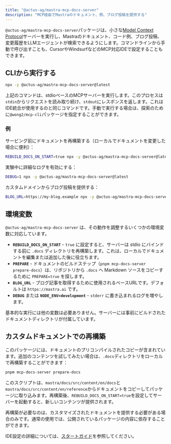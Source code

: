 ```yaml
---
title: "@actus-ag/mastra-mcp-docs-server"
description: "MCP経由でMastraのドキュメント、例、ブログ投稿を提供する"
---
```


`@actus-ag/mastra-mcp-docs-server`パッケージは、小さな[Model Context Protocol](https://github.com/modelcontextprotocol/mcp)サーバーを実行し、Mastraのドキュメント、コード例、ブログ投稿、変更履歴をLLMエージェントが検索できるようにします。コマンドラインから手動で呼び出すことも、CursorやWindsurfなどのMCP対応IDEで設定することもできます。

## CLIから実行する

```bash
npx -y @actus-ag/mastra-mcp-docs-server@latest
```

上記のコマンドは、stdioベースのMCPサーバーを実行します。このプロセスは`stdin`からリクエストを読み取り続け、`stdout`にレスポンスを返します。これはIDE統合が使用するのと同じコマンドです。手動で実行する場合は、探索のために`@wong2/mcp-cli`パッケージを指定することができます。

### 例

サービング前にドキュメントを再構築する（ローカルでドキュメントを変更した場合に便利）：

```bash
REBUILD_DOCS_ON_START=true npx -y @actus-ag/mastra-mcp-docs-server@latest
```

実験中に詳細なログを有効にする：

```bash
DEBUG=1 npx -y @actus-ag/mastra-mcp-docs-server@latest
```

カスタムドメインからブログ投稿を提供する：

```bash
BLOG_URL=https://my-blog.example npx -y @actus-ag/mastra-mcp-docs-server@latest
```

## 環境変数

`@actus-ag/mastra-mcp-docs-server` は、その動作を調整するいくつかの環境変数に対応しています。

- **`REBUILD_DOCS_ON_START`** - `true` に設定すると、サーバーは stdio にバインドする前に `.docs` ディレクトリを再構築します。これは、ローカルでドキュメントを編集または追加した後に役立ちます。
- **`PREPARE`** - ドキュメントのビルドステップ（`pnpm mcp-docs-server prepare-docs`）は、リポジトリから `.docs` へ Markdown ソースをコピーするために `PREPARE=true` を探します。
- **`BLOG_URL`** - ブログ記事を取得するために使用されるベースURLです。デフォルトは `https://mastra.ai` です。
- **`DEBUG`** または **`NODE_ENV=development`** - `stderr` に書き込まれるログを増やします。

基本的な実行には他の変数は必要ありません。サーバーには事前にビルドされたドキュメントディレクトリが付属しています。

## カスタムドキュメントでの再構築

このパッケージには、ドキュメントのプリコンパイルされたコピーが含まれています。追加のコンテンツを試してみたい場合は、`.docs`ディレクトリをローカルで再構築することができます：

```bash
pnpm mcp-docs-server prepare-docs
```

このスクリプトは、`mastra/docs/src/content/en/docs`と`mastra/docs/src/content/en/reference`からドキュメントをコピーしてパッケージに取り込みます。再構築後、`REBUILD_DOCS_ON_START=true`を設定してサーバーを起動すると、新しいコンテンツが提供されます。

再構築が必要なのは、カスタマイズされたドキュメントを提供する必要がある場合のみです。通常の使用では、公開されているパッケージの内容に依存することができます。

IDE設定の詳細については、[スタートガイド](/docs/getting-started/mcp-docs-server)を参照してください。
